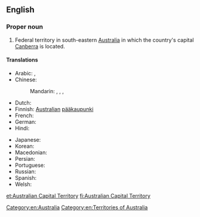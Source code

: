 ==English==
{{wikipedia}}

===Proper noun===
{{en-proper noun|head=[[Australian]] [[capital|Capital]] [[territory|Territory]]}}

# Federal territory in south-eastern [[Australia]] in which the country's capital [[Canberra]] is located.

====Translations====
{{trans-top|Territory of Australia}}
* Arabic: {{t-|ar|إقليم العاصمة الأسترالية|m|tr=ʾiqlīm al-ʿāṣima al-ʾustrālíyya|sc=Arab}}, {{t-|ar|مقاطعة العاصمة الأسترالية|f|tr=muqāṭaʿat al-ʿāṣima al-ʾustrālíyya|sc=Arab}}
* Chinese:
*: Mandarin: {{t|cmn|澳洲首都特區|sc=Hani}}, {{t|cmn|澳洲首都特区|tr=Àozhōu Shuǒdū Tè Qū|sc=Hani}}, {{qualifier|full name}} {{t|cmn|澳大利亞首都特別行政區|sc=Hani}}, {{t|cmn|澳大利亚首都特别行政区|tr=Àodàlìyà Shuǒdū Tèbié Xíngzhèng Qū|sc=Hani}}
* Dutch: {{t+|nl|Australisch Hoofdstedelijk Territorium}}
* Finnish: [[Australian#Finnish|Australian]] [[pääkaupunki]]{{t+|fi|territorio}}
* French: {{t-|fr|Territoire de la Capitale australienne|f}}
* German: {{t-|de|Australian Capital Territory|n}}
* Hindi: {{t-|hi|ऑस्ट्रेलियाई राजधानी क्षेत्र|m|tr=osṭreliyā'ī rājadhānī kṣetra|sc=Deva}}
{{trans-mid}}
* Japanese: {{t-|ja|オーストラリア首都特別地域|tr=Ōsutoraria shuto tokubetsu chiiki|sc=Jpan}}
* Korean: {{t-|ko|오스트레일리아 수도 준주|tr=Oseuteureillia sudo junju|sc=Kore}}
* Macedonian: {{t-|mk|Територија на австралискиот главен град|f|tr=Teritórija na avstralískiot gláven grad}}
* Persian: {{t-|fa|قلمرو پایتختی استرالیا|sc=fa-Arab}}
* Portuguese: {{t-|pt|Território da Capital Australiana|m}}
* Russian: {{t-|ru|Австралийская столичная территория|f|tr=Avstralíjskaja stolíčnaja territórija}}
* Spanish: {{t-|es|Territorio Capital Australiano|m}}
* Welsh: {{t-|cy|Tiriogaeth Prifddinas Awstralia}}
{{trans-bottom}}

{{checktrans-top}}
{{trans-bottom}}

[[Category:en:Australia]]
[[Category:en:Territories of Australia]]

[[et:Australian Capital Territory]]
[[fi:Australian Capital Territory]]